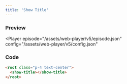 ```yaml
---
title: 'Show Title'
---
```



### Preview

<Player
  episode="/assets/web-player/v5/episode.json"
  config="/assets/web-player/v5/config.json"
>
  <root class="p-4 text-center">
    <show-title></show-title>
  </root>
</Player>

### Code

```html
<root class="p-4 text-center">
  <show-title></show-title>
</root>
```
